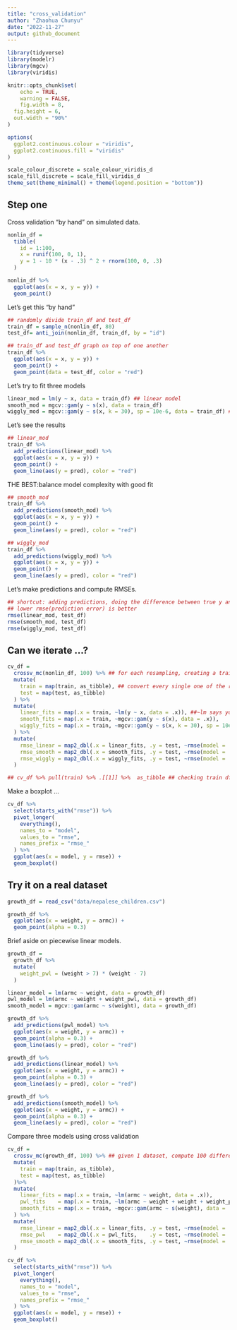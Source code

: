```yaml
---
title: "cross_validation"
author: "Zhaohua Chunyu"
date: "2022-11-27"
output: github_document
---
```


```r
library(tidyverse)
library(modelr)
library(mgcv)
library(viridis)

knitr::opts_chunk$set(
	echo = TRUE,
	warning = FALSE,
	fig.width = 8, 
  fig.height = 6,
  out.width = "90%"
)

options(
  ggplot2.continuous.colour = "viridis",
  ggplot2.continuous.fill = "viridis"
)

scale_colour_discrete = scale_colour_viridis_d
scale_fill_discrete = scale_fill_viridis_d
theme_set(theme_minimal() + theme(legend.position = "bottom"))
```

## Step one

Cross validation "by hand" on simulated data. 

```r
nonlin_df = 
  tibble(
    id = 1:100,
    x = runif(100, 0, 1),
    y = 1 - 10 * (x - .3) ^ 2 + rnorm(100, 0, .3)
  )

nonlin_df %>% 
  ggplot(aes(x = x, y = y)) + 
  geom_point()
```

Let's get this "by hand"

```r
## randomly divide train_df and test_df
train_df = sample_n(nonlin_df, 80) 
test_df= anti_join(nonlin_df, train_df, by = "id") 
```

```r
## train_df and test_df graph on top of one another
train_df %>% 
  ggplot(aes(x = x, y = y)) +
  geom_point() +
  geom_point(data = test_df, color = "red")
```

Let's try to fit three models

```r
linear_mod = lm(y ~ x, data = train_df) ## linear model
smooth_mod = mgcv::gam(y ~ s(x), data = train_df)
wiggly_mod = mgcv::gam(y ~ s(x, k = 30), sp = 10e-6, data = train_df) ## give too much nonlinearity
```


Let's see the results

```r
## linear_mod
train_df %>% 
  add_predictions(linear_mod) %>% 
  ggplot(aes(x = x, y = y)) +
  geom_point() +
  geom_line(aes(y = pred), color = "red")
```

THE BEST:balance model complexity with good fit
```r
## smooth_mod
train_df %>% 
  add_predictions(smooth_mod) %>% 
  ggplot(aes(x = x, y = y)) +
  geom_point() +
  geom_line(aes(y = pred), color = "red")
```

```r
## wiggly_mod
train_df %>% 
  add_predictions(wiggly_mod) %>% 
  ggplot(aes(x = x, y = y)) +
  geom_point() +
  geom_line(aes(y = pred), color = "red")
```

Let's make predictions and compute RMSEs. 

```r
## shortcut: adding predictions, doing the difference between true y and predictions, calculating rmse
## lower rmse(prediction error) is better
rmse(linear_mod, test_df)
rmse(smooth_mod, test_df)
rmse(wiggly_mod, test_df)
```

## Can we iterate ...?

```r
cv_df =
  crossv_mc(nonlin_df, 100) %>% ## for each resampling, creating a train df and a test df
  mutate(
    train = map(train, as_tibble), ## convert every single one of the resampled objects to a df  
    test = map(test, as_tibble)
  ) %>% 
  mutate(
    linear_fits = map(.x = train, ~lm(y ~ x, data = .x)), ##~lm says you should be looking for .x somewhere
    smooth_fits = map(.x = train, ~mgcv::gam(y ~ s(x), data = .x)),
    wiggly_fits = map(.x = train, ~mgcv::gam(y ~ s(x, k = 30), sp = 10e-6, data = .x))
  ) %>% 
  mutate(
    rmse_linear = map2_dbl(.x = linear_fits, .y = test, ~rmse(model = .x, data = .y)),
    rmse_smooth = map2_dbl(.x = smooth_fits, .y = test, ~rmse(model = .x, data = .y)),
    rmse_wiggly = map2_dbl(.x = wiggly_fits, .y = test, ~rmse(model = .x, data = .y))
  )

## cv_df %>% pull(train) %>% .[[1]] %>%  as_tibble ## checking train df of the 1st row/resampled object
```

Make a boxplot ...

```r
cv_df %>% 
  select(starts_with("rmse")) %>% 
  pivot_longer(
    everything(),
    names_to = "model",
    values_to = "rmse",
    names_prefix = "rmse_"
  ) %>% 
  ggplot(aes(x = model, y = rmse)) +
  geom_boxplot()
```

## Try it on a real dataset

```r
growth_df = read_csv("data/nepalese_children.csv")  
```

```r
growth_df %>%   
  ggplot(aes(x = weight, y = armc)) +
  geom_point(alpha = 0.3)
```

Brief aside on piecewise linear models.

```r
growth_df = 
  growth_df %>% 
  mutate(
    weight_pwl = (weight > 7) * (weight - 7)
  )
```

```r
linear_model = lm(armc ~ weight, data = growth_df)
pwl_model = lm(armc ~ weight + weight_pwl, data = growth_df)
smooth_model = mgcv::gam(armc ~ s(weight), data = growth_df)
```

```r
growth_df %>% 
  add_predictions(pwl_model) %>% 
  ggplot(aes(x = weight, y = armc)) +
  geom_point(alpha = 0.3) +
  geom_line(aes(y = pred), color = "red")
```

```r
growth_df %>% 
  add_predictions(linear_model) %>% 
  ggplot(aes(x = weight, y = armc)) +
  geom_point(alpha = 0.3) +
  geom_line(aes(y = pred), color = "red")
```

```r
growth_df %>% 
  add_predictions(smooth_model) %>% 
  ggplot(aes(x = weight, y = armc)) +
  geom_point(alpha = 0.3) +
  geom_line(aes(y = pred), color = "red")
```

Compare three models using cross validation 

```r
cv_df =
  crossv_mc(growth_df, 100) %>% ## given 1 dataset, compute 100 different train,test splits
  mutate(
    train = map(train, as_tibble), 
    test = map(test, as_tibble)
  )%>% 
  mutate(
    linear_fits = map(.x = train, ~lm(armc ~ weight, data = .x)), 
    pwl_fits    = map(.x = train, ~lm(armc ~ weight + weight + weight_pwl, data = .x)),
    smooth_fits = map(.x = train, ~mgcv::gam(armc ~ s(weight), data = .x))
  ) %>% 
  mutate(
    rmse_linear = map2_dbl(.x = linear_fits, .y = test, ~rmse(model = .x, data = .y)),
    rmse_pwl    = map2_dbl(.x = pwl_fits,    .y = test, ~rmse(model = .x, data = .y)),
    rmse_smooth = map2_dbl(.x = smooth_fits, .y = test, ~rmse(model = .x, data = .y))
  )
```

```r
cv_df %>% 
  select(starts_with("rmse")) %>% 
  pivot_longer(
    everything(),
    names_to = "model",
    values_to = "rmse",
    names_prefix = "rmse_"
  ) %>% 
  ggplot(aes(x = model, y = rmse)) +
  geom_boxplot()
```

